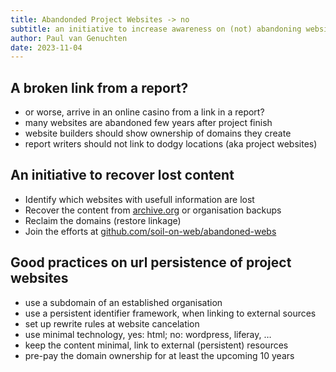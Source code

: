 ```yaml
---
title: Abandonded Project Websites -> no
subtitle: an initiative to increase awareness on (not) abandoning websites at project finish
author: Paul van Genuchten
date: 2023-11-04
---
```


## A broken link from a report?

- or worse, arrive in an online casino from a link in a report?
- many websites are abandoned few years after project finish
- website builders should show ownership of domains they create
- report writers should not link to dodgy locations (aka project websites)

## An initiative to recover lost content

- Identify which websites with usefull information are lost
- Recover the content from [archive.org](https://web.archive.org) or organisation backups
- Reclaim the domains (restore linkage)
- Join the efforts at [github.com/soil-on-web/abandoned-webs](https://github.com/soil-on-web/abandoned-webs)

## Good practices on url persistence of project websites

- use a subdomain of an established organisation
- use a persistent identifier framework, when linking to external sources
- set up rewrite rules at website cancelation
- use minimal technology, yes: html; no: wordpress, liferay, ...
- keep the content minimal, link to external (persistent) resources 
- pre-pay the domain ownership for at least the upcoming 10 years

